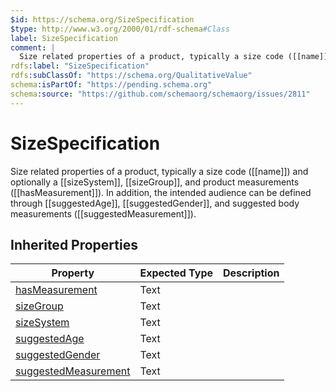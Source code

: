 ```yaml
---
$id: https://schema.org/SizeSpecification
$type: http://www.w3.org/2000/01/rdf-schema#Class
label: SizeSpecification
comment: |
  Size related properties of a product, typically a size code ([[name]]) and optionally a [[sizeSystem]], [[sizeGroup]], and product measurements ([[hasMeasurement]]). In addition, the intended audience can be defined through [[suggestedAge]], [[suggestedGender]], and suggested body measurements ([[suggestedMeasurement]]).
rdfs:label: "SizeSpecification"
rdfs:subClassOf: "https://schema.org/QualitativeValue"
schema:isPartOf: "https://pending.schema.org"
schema:source: "https://github.com/schemaorg/schemaorg/issues/2811"
---
```


# SizeSpecification

Size related properties of a product, typically a size code ([[name]]) and optionally a [[sizeSystem]], [[sizeGroup]], and product measurements ([[hasMeasurement]]). In addition, the intended audience can be defined through [[suggestedAge]], [[suggestedGender]], and suggested body measurements ([[suggestedMeasurement]]).

## Inherited Properties

| Property | Expected Type | Description |
| --- | --- | --- |
| [hasMeasurement](https://schema.org/hasMeasurement) | Text |  |
| [sizeGroup](https://schema.org/sizeGroup) | Text |  |
| [sizeSystem](https://schema.org/sizeSystem) | Text |  |
| [suggestedAge](https://schema.org/suggestedAge) | Text |  |
| [suggestedGender](https://schema.org/suggestedGender) | Text |  |
| [suggestedMeasurement](https://schema.org/suggestedMeasurement) | Text |  |
